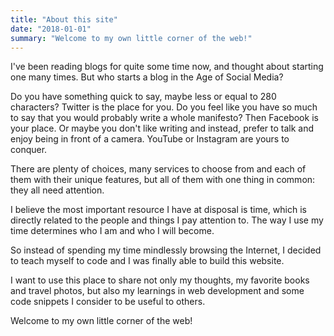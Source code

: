 ```yaml
---
title: "About this site"
date: "2018-01-01"
summary: "Welcome to my own little corner of the web!"
---
```


I've been reading blogs for quite some time now, and thought about starting one many times. But who starts a blog in the Age of Social Media?

Do you have something quick to say, maybe less or equal to 280 characters? Twitter is the place for you. Do you feel like you have so much to say that you would probably write a whole manifesto? Then Facebook is your place. Or maybe you don't like writing and instead, prefer to talk and enjoy being in front of a camera. YouTube or Instagram are yours to conquer.

There are plenty of choices, many services to choose from and each of them with their unique features, but all of them with one thing in common: they all need attention.

I believe the most important resource I have at disposal is time, which is directly related to the people and things I pay attention to. The way I use my time determines who I am and who I will become.

So instead of spending my time mindlessly browsing the Internet, I decided to teach myself to code and I was finally able to build this website.

I want to use this place to share not only my thoughts, my favorite books and travel photos, but also my learnings in web development and some code snippets I consider to be useful to others.

Welcome to my own little corner of the web!
